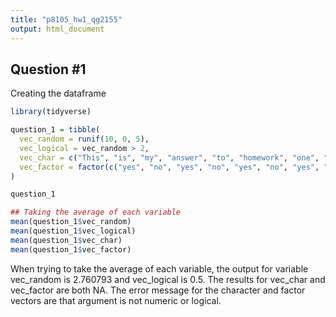 ```yaml
---
title: "p8105_hw1_qg2155"
output: html_document
---
```

## Question #1

Creating the dataframe 
```r
library(tidyverse)

question_1 = tibble(
  vec_random = runif(10, 0, 5),
  vec_logical = vec_random > 2,
  vec_char = c("This", "is", "my", "answer", "to", "homework", "one", "question", "number", "one"),
  vec_factor = factor(c("yes", "no", "yes", "no", "yes", "no", "yes", "no", "yes", "no"))
)

question_1

## Taking the average of each variable
mean(question_1$vec_random)
mean(question_1$vec_logical)
mean(question_1$vec_char)
mean(question_1$vec_factor)
```
When trying to take the average of each variable, the output for variable vec_random is 2.760793 and vec_logical is 0.5. The results for vec_char and vec_factor are both NA. The error message for the character and factor vectors are that argument is not numeric or logical.  



